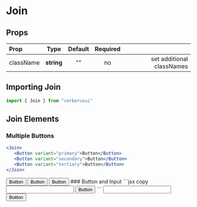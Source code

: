 
# Join
## Props
|Prop|Type|Default| Required | |
| :------------ | :---------: | :----------: | :----------: | ----------: |
| className | **string** | "" | no | set additional classNames

## Importing Join
```jsx copy
import { Join } from "cerberusui"
```

## Join Elements
### Multiple Buttons
```jsx copy
<Join>
   <Button variant="primary">Button</Button>
   <Button variant="secondary">Button</Button>
   <Button variant="tertiary">Button</Button>
</Join>
```
<Join>
   <Button variant="primary">Button</Button>
   <Button variant="secondary">Button</Button>
   <Button variant="tertiary">Button</Button>
</Join>
### Button and Input
```jsx copy
<Join>
   <Input variant="primary" id="input" />
   <Button variant="primary">Button</Button>
</Join>
```
<Join>
   <Input variant="primary" id="input" />
   <Button variant="primary">Button</Button>
</Join>